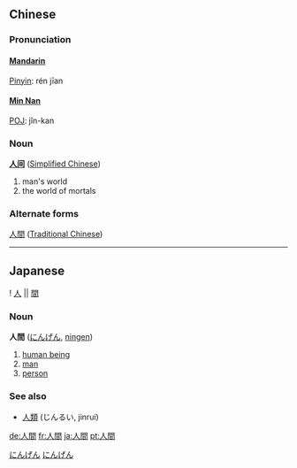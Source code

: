 ==Chinese==
===Pronunciation===
====[[wikipedia:Standard_Mandarin|Mandarin]]====
[[Pinyin]]: rén jīan
====[[wikipedia:Min Nan|Min Nan]]====
[[wikipedia:POJ|POJ]]: jîn-kan

===Noun===
'''[[人]][[间]]''' ([[Simplified Chinese]])
# man's world
# the world of mortals

===Alternate forms===
[[人]][[間]] ([[Traditional Chinese]])

----

==Japanese==
{{ja-kanjitab-top}}
! [[人]] || [[間]]
{{ja-kanjitab-bottom}}
===Noun===
'''人間''' ([[にんげん]], [[ningen]])

# [[human being]]
# [[man]]
# [[person]]

===See also===
*[[人類]] (じんるい, jinrui)

[[de:人間]]
[[fr:人間]]
[[ja:人間]]
[[pt:人間]]

[[Category:Japanese language|にんげん]]
[[Category:Japanese nouns|にんげん]]